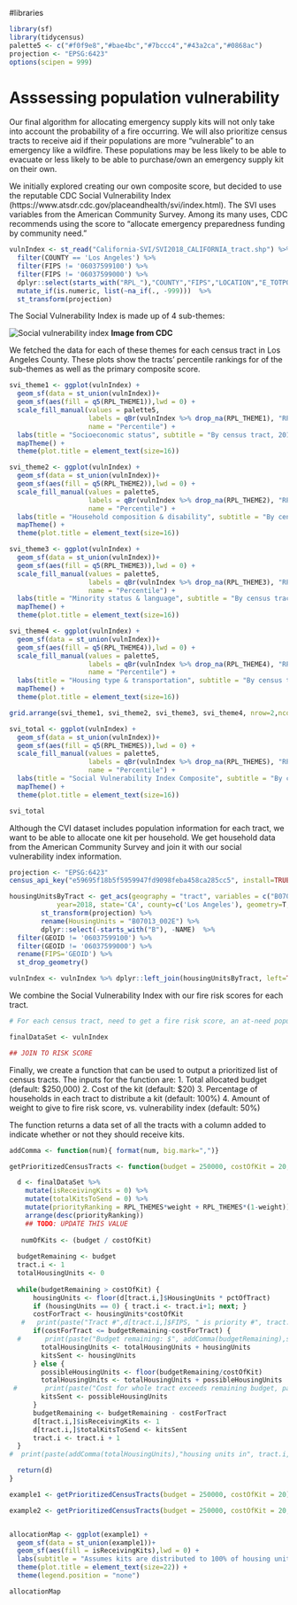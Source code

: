 #libraries
```r
library(sf)
library(tidycensus)
palette5 <- c("#f0f9e8","#bae4bc","#7bccc4","#43a2ca","#0868ac")
projection <- "EPSG:6423"
options(scipen = 999)
```

# Asssessing population vulnerability

Our final algorithm for allocating emergency supply kits will not only take into account the probability of a fire occurring. We will also prioritize census tracts to receive aid if their populations are more "vulnerable" to an emergency like a wildfire. These populations may be less likely to be able to evacuate or less likely to be able to purchase/own an emergency supply kit on their own.

We initially explored creating our own composite score, but decided to use the reputable CDC Social Vulnerability Index (https://www.atsdr.cdc.gov/placeandhealth/svi/index.html). The SVI uses variables from the American Community Survey. Among its many uses, CDC recommends using the score to "allocate emergency preparedness funding by community need."

```r
vulnIndex <- st_read("California-SVI/SVI2018_CALIFORNIA_tract.shp") %>%
  filter(COUNTY == 'Los Angeles') %>%
  filter(FIPS != '06037599100') %>%
  filter(FIPS != '06037599000') %>%
  dplyr::select(starts_with("RPL_"),"COUNTY","FIPS","LOCATION","E_TOTPOP") %>%
  mutate_if(is.numeric, list(~na_if(., -999)))  %>%
  st_transform(projection) 
```

The Social Vulnerability Index is made up of 4 sub-themes: 


![Social vulnerability index]("https://www.atsdr.cdc.gov/placeandhealth/svi/documentation/pdf/Documentation_Image.jpg")
**Image from CDC**

We fetched the data for each of these themes for each census tract in Los Angeles County. These plots show the tracts' percentile rankings for of the sub-themes as well as the primary composite score.

```r
svi_theme1 <- ggplot(vulnIndex) +
  geom_sf(data = st_union(vulnIndex))+
  geom_sf(aes(fill = q5(RPL_THEME1)),lwd = 0) +
  scale_fill_manual(values = palette5,
                    labels = qBr(vulnIndex %>% drop_na(RPL_THEME1), "RPL_THEME1", rnd=FALSE),
                    name = "Percentile") +
  labs(title = "Socioeconomic status", subtitle = "By census tract, 2018 CDC Social Vulnerability Index") +
  mapTheme() + 
  theme(plot.title = element_text(size=16))

svi_theme2 <- ggplot(vulnIndex) +
  geom_sf(data = st_union(vulnIndex))+
  geom_sf(aes(fill = q5(RPL_THEME2)),lwd = 0) +
  scale_fill_manual(values = palette5,
                    labels = qBr(vulnIndex %>% drop_na(RPL_THEME2), "RPL_THEME2", rnd=FALSE),
                    name = "Percentile") +
  labs(title = "Household composition & disability", subtitle = "By census tract, 2018 CDC Social Vulnerability Index") +
  mapTheme() + 
  theme(plot.title = element_text(size=16))

svi_theme3 <- ggplot(vulnIndex) +
  geom_sf(data = st_union(vulnIndex))+
  geom_sf(aes(fill = q5(RPL_THEME3)),lwd = 0) +
  scale_fill_manual(values = palette5,
                    labels = qBr(vulnIndex %>% drop_na(RPL_THEME3), "RPL_THEME3", rnd=FALSE),
                    name = "Percentile") +
  labs(title = "Minority status & language", subtitle = "By census tract, 2018 CDC Social Vulnerability Index") +
  mapTheme() + 
  theme(plot.title = element_text(size=16))

svi_theme4 <- ggplot(vulnIndex) +
  geom_sf(data = st_union(vulnIndex))+
  geom_sf(aes(fill = q5(RPL_THEME4)),lwd = 0) +
  scale_fill_manual(values = palette5,
                    labels = qBr(vulnIndex %>% drop_na(RPL_THEME4), "RPL_THEME4", rnd=FALSE),
                    name = "Percentile") +
  labs(title = "Housing type & transportation", subtitle = "By census tract, 2018 CDC Social Vulnerability Index") +
  mapTheme() + 
  theme(plot.title = element_text(size=16))

grid.arrange(svi_theme1, svi_theme2, svi_theme3, svi_theme4, nrow=2,ncol=2)

svi_total <- ggplot(vulnIndex) +
  geom_sf(data = st_union(vulnIndex))+
  geom_sf(aes(fill = q5(RPL_THEMES)),lwd = 0) +
  scale_fill_manual(values = palette5,
                    labels = qBr(vulnIndex %>% drop_na(RPL_THEMES), "RPL_THEMES", rnd=FALSE),
                    name = "Percentile") +
  labs(title = "Social Vulnerability Index Composite", subtitle = "By census tract, 208 CDC Social Vulnerability Index") +
  mapTheme() + 
  theme(plot.title = element_text(size=16))

svi_total
```

Although the CVI dataset includes population information for each tract, we want to be able to allocate one kit per household. We get household data from the American Community Survey and join it with our social vulnerability index information.

```r
projection <- "EPSG:6423"
census_api_key("e59695f18b5f5959947fd9098feba458ca285cc5", install=TRUE, overwrite=TRUE)

housingUnitsByTract <- get_acs(geography = "tract", variables = c("B07013_002E"), 
            year=2018, state='CA', county=c('Los Angeles'), geometry=T, output="wide") %>%
        st_transform(projection) %>%
        rename(HousingUnits = "B07013_002E") %>%
        dplyr::select(-starts_with("B"), -NAME)  %>%
  filter(GEOID != '06037599100') %>%
  filter(GEOID != '06037599000') %>%
  rename(FIPS='GEOID') %>%
  st_drop_geometry()

vulnIndex <- vulnIndex %>% dplyr::left_join(housingUnitsByTract, left=TRUE)
```

We combine the Social Vulnerability Index with our fire risk scores for each tract.
```r
# For each census tract, need to get a fire risk score, an at-need population score, and a normalized score that weights each equally at 50%. In the app, user could change this weighting from 50% to something different.

finalDataSet <- vulnIndex

## JOIN TO RISK SCORE

```


Finally, we create a function that can be used to output a prioritized list of census tracts. The inputs for the function are:
1. Total allocated budget (default: $250,000)
2. Cost of the kit (default: $20)
3. Percentage of households in each tract to distribute a kit (default: 100%)
4. Amount of weight to give to fire risk score, vs. vulnerability index (default: 50%)

The function returns a data set of all the tracts with a column added to indicate whether or not they should receive kits.

```r

addComma <- function(num){ format(num, big.mark=",")}

getPrioritizedCensusTracts <- function(budget = 250000, costOfKit = 20, pctOfTract = 1.0, weight = 0.5){

  d <- finalDataSet %>%
    mutate(isReceivingKits = 0) %>%
    mutate(totalKitsToSend = 0) %>%
    mutate(priorityRanking = RPL_THEMES*weight + RPL_THEMES*(1-weight)) %>%
    arrange(desc(priorityRanking))
    ## TODO: UPDATE THIS VALUE
  
   numOfKits <- (budget / costOfKit)
  
  budgetRemaining <- budget
  tract.i <- 1
  totalHousingUnits <- 0
  
  while(budgetRemaining > costOfKit) {
      housingUnits <- floor(d[tract.i,]$HousingUnits * pctOfTract)
      if (housingUnits == 0) { tract.i <- tract.i+1; next; }
      costForTract <- housingUnits*costOfKit
   #   print(paste("Tract #",d[tract.i,]$FIPS, " is priority #", tract.i, " and has ", addComma(housingUnits), " housing units, Cost of kits: $",addComma(costForTract), sep=""))
      if(costForTract <= budgetRemaining-costForTract) {
  #      print(paste("Budget remaining: $", addComma(budgetRemaining),sep=""))
        totalHousingUnits <- totalHousingUnits + housingUnits
        kitsSent <- housingUnits
      } else {
        possibleHousingUnits <- floor(budgetRemaining/costOfKit)
        totalHousingUnits <- totalHousingUnits + possibleHousingUnits
 #       print(paste("Cost for whole tract exceeds remaining budget, partial distribution to",addComma(floor(possibleHousingUnits))," housing units possible"))
        kitsSent <- possibleHousingUnits
      }
      budgetRemaining <- budgetRemaining - costForTract
      d[tract.i,]$isReceivingKits <- 1
      d[tract.i,]$totalKitsToSend <- kitsSent
      tract.i <- tract.i + 1  
  }
#  print(paste(addComma(totalHousingUnits),"housing units in", tract.i, "LA County tracts can be served by investing $",addComma(budget),"in the emergency kit allocation program (not including overhead costs)"))

  return(d)
}
```

```r

example1 <- getPrioritizedCensusTracts(budget = 250000, costOfKit = 20)

example2 <- getPrioritizedCensusTracts(budget = 250000, costOfKit = 20, pctOfTract = 0.5)


allocationMap <- ggplot(example1) +
  geom_sf(data = st_union(example1))+
  geom_sf(aes(fill = isReceivingKits),lwd = 0) +
  labs(subtitle = "Assumes kits are distributed to 100% of housing units in tracts", title = "Budget: $250,000 - Kit cost: $20") +
  theme(plot.title = element_text(size=22)) +
  theme(legend.position = "none")

allocationMap

```
